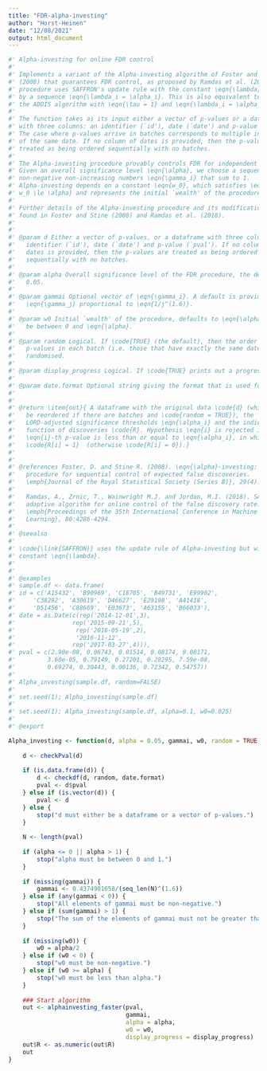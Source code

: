 ```yaml
---
title: "FDR-alpha-investing"
author: "Horst-Heinen"
date: "12/08/2021"
output: html_document
---
```


```r
#' Alpha-investing for online FDR control
#'
#' Implements a variant of the Alpha-investing algorithm of Foster and Stine
#' (2008) that guarantees FDR control, as proposed by Ramdas et al. (2018). This
#' procedure uses SAFFRON's update rule with the constant \eqn{\lambda} replaced
#' by a sequence \eqn{\lambda_i = \alpha_i}. This is also equivalent to using
#' the ADDIS algorithm with \eqn{\tau = 1} and \eqn{\lambda_i = \alpha_i}.
#'
#' The function takes as its input either a vector of p-values or a dataframe
#' with three columns: an identifier (`id'), date (`date') and p-value (`pval').
#' The case where p-values arrive in batches corresponds to multiple instances
#' of the same date. If no column of dates is provided, then the p-values are
#' treated as being ordered sequentially with no batches.
#'
#' The Alpha-investing procedure provably controls FDR for independent p-values.
#' Given an overall significance level \eqn{\alpha}, we choose a sequence of
#' non-negative non-increasing numbers \eqn{\gamma_i} that sum to 1.
#' Alpha-investing depends on a constant \eqn{w_0}, which satisfies \eqn{0 \le
#' w_0 \le \alpha} and represents the initial `wealth' of the procedure.
#' 
#' Further details of the Alpha-investing procedure and its modification can be
#' found in Foster and Stine (2008) and Ramdas et al. (2018).
#'
#'
#' @param d Either a vector of p-values, or a dataframe with three columns: an
#'   identifier (`id'), date (`date') and p-value (`pval'). If no column of
#'   dates is provided, then the p-values are treated as being ordered
#'   sequentially with no batches.
#'
#' @param alpha Overall significance level of the FDR procedure, the default is
#'   0.05.
#'
#' @param gammai Optional vector of \eqn{\gamma_i}. A default is provided with
#'   \eqn{\gamma_j} proportional to \eqn{1/j^(1.6)}.
#'
#' @param w0 Initial `wealth' of the procedure, defaults to \eqn{\alpha/2}. Must
#'   be between 0 and \eqn{\alpha}.
#'
#' @param random Logical. If \code{TRUE} (the default), then the order of the
#'   p-values in each batch (i.e. those that have exactly the same date) is
#'   randomised.
#'   
#' @param display_progress Logical. If \code{TRUE} prints out a progress bar for the algorithm runtime. 
#'
#' @param date.format Optional string giving the format that is used for dates.
#'
#'
#' @return \item{out}{ A dataframe with the original data \code{d} (which will
#'   be reordered if there are batches and \code{random = TRUE}), the
#'   LORD-adjusted significance thresholds \eqn{\alpha_i} and the indicator
#'   function of discoveries \code{R}. Hypothesis \eqn{i} is rejected if the
#'   \eqn{i}-th p-value is less than or equal to \eqn{\alpha_i}, in which case
#'   \code{R[i] = 1}  (otherwise \code{R[i] = 0}).}
#'
#'
#' @references Foster, D. and Stine R. (2008). \eqn{\alpha}-investing: a
#'   procedure for sequential control of expected false discoveries.
#'   \emph{Journal of the Royal Statistical Society (Series B)}, 29(4):429-444.
#'
#'   Ramdas, A., Zrnic, T., Wainwright M.J. and Jordan, M.I. (2018). SAFFRON: an
#'   adaptive algorithm for online control of the false discovery rate.
#'   \emph{Proceedings of the 35th International Conference in Machine
#'   Learning}, 80:4286-4294.
#'
#' @seealso
#'
#' \code{\link{SAFFRON}} uses the update rule of Alpha-investing but with
#' constant \eqn{\lambda}.
#'
#'
#' @examples
#' sample.df <- data.frame(
#' id = c('A15432', 'B90969', 'C18705', 'B49731', 'E99902',
#'     'C38292', 'A30619', 'D46627', 'E29198', 'A41418',
#'     'D51456', 'C88669', 'E03673', 'A63155', 'B66033'),
#' date = as.Date(c(rep('2014-12-01',3),
#'                rep('2015-09-21',5),
#'                 rep('2016-05-19',2),
#'                 '2016-11-12',
#'                rep('2017-03-27',4))),
#' pval = c(2.90e-08, 0.06743, 0.01514, 0.08174, 0.00171,
#'         3.60e-05, 0.79149, 0.27201, 0.28295, 7.59e-08,
#'         0.69274, 0.30443, 0.00136, 0.72342, 0.54757))
#'
#' Alpha_investing(sample.df, random=FALSE)
#' 
#' set.seed(1); Alpha_investing(sample.df)
#' 
#' set.seed(1); Alpha_investing(sample.df, alpha=0.1, w0=0.025)
#' 
#' @export

Alpha_investing <- function(d, alpha = 0.05, gammai, w0, random = TRUE, display_progress = FALSE, date.format = "%Y-%m-%d") {
    
    d <- checkPval(d)
    
    if (is.data.frame(d)) {
        d <- checkdf(d, random, date.format)
        pval <- d$pval
    } else if (is.vector(d)) {
        pval <- d
    } else {
        stop("d must either be a dataframe or a vector of p-values.")
    }
    
    N <- length(pval)
    
    if (alpha <= 0 || alpha > 1) {
        stop("alpha must be between 0 and 1.")
    }
    
    if (missing(gammai)) {
        gammai <- 0.4374901658/(seq_len(N)^(1.6))
    } else if (any(gammai < 0)) {
        stop("All elements of gammai must be non-negative.")
    } else if (sum(gammai) > 1) {
        stop("The sum of the elements of gammai must not be greater than 1.")
    }
    
    if (missing(w0)) {
        w0 = alpha/2
    } else if (w0 < 0) {
        stop("w0 must be non-negative.")
    } else if (w0 >= alpha) {
        stop("w0 must be less than alpha.")
    }
    
    ### Start algorithm
    out <- alphainvesting_faster(pval,
                                 gammai,
                                 alpha = alpha,
                                 w0 = w0,
                                 display_progress = display_progress)
    out$R <- as.numeric(out$R)
    out
}
```

